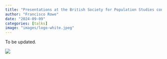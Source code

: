```yaml
---
title: "Presentations at the British Society for Population Studies conference"
author: "Francisco Rowe"
date: "2024-09-09"
categories: [talks]
image: "images/logo-white.jpeg"
---
```


To be updated.

![](images/logo-white.jpeg){fig-align="centre}
